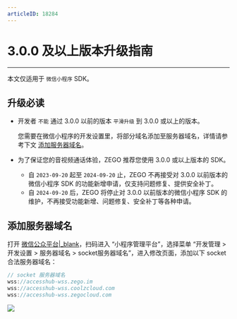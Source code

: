 ```yaml
---
articleID: 18284
---
```

# 3.0.0 及以上版本升级指南

- - -

<div class="mk-warning">

本文仅适用于 `微信小程序` SDK。
</div>


## 升级必读

- 开发者 `不能` 通过 3.0.0 以前的版本 `平滑升级` 到 3.0.0 或以上的版本。

    您需要在微信小程序的开发设置里，将部分域名添加至服务器域名，详情请参考下文 [添加服务器域名](!upgrade_guide4#2)。

- 为了保证您的音视频通话体验，ZEGO 推荐您使用 3.0.0 或以上版本的 SDK。

    - 自 `2023-09-20` 起至 `2024-09-20` 止，ZEGO 不再接受对 3.0.0 以前版本的微信小程序 SDK 的功能新增申请，仅支持问题修复、提供安全补丁。
    - 自 `2024-09-20` 后，ZEGO 将停止对 3.0.0 以前版本的微信小程序 SDK 的维护，不再接受功能新增、问题修复、安全补丁等各种申请。


## 添加服务器域名

打开 [微信公众平台\|_blank](https://mp.weixin.qq.com/?token=&lang=zh_CN)，扫码进入 “小程序管理平台”，选择菜单 “开发管理 > 开发设置 > 服务器域名 > socket服务器域名”，进入修改页面，添加以下 socket 合法服务器域名：

```js
// socket 服务器域名
wss://accesshub-wss.zego.im
wss://accesshub-wss.coolzcloud.com
wss://accesshub-wss.zegocloud.com
```
<img src="/Pics/Express/wx_program/socket.jpeg" />

